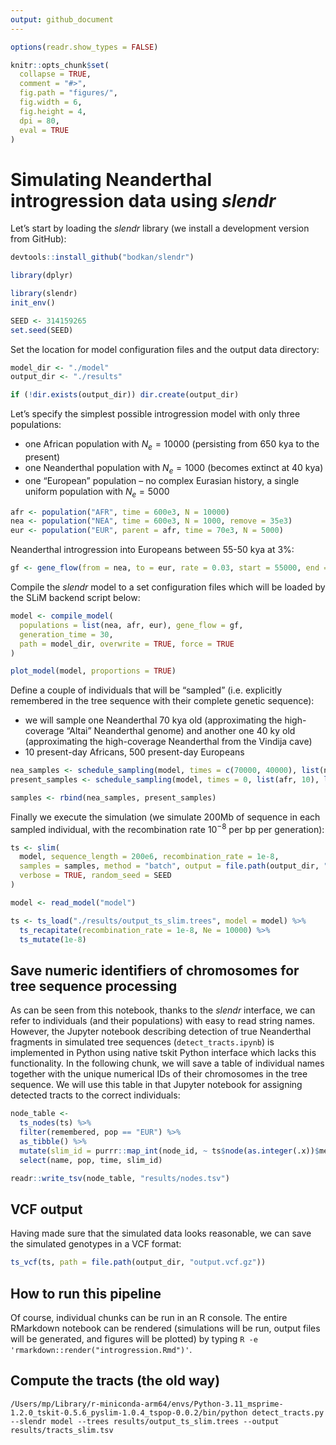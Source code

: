 ```yaml
---
output: github_document
---
```


```r
options(readr.show_types = FALSE)

knitr::opts_chunk$set(
  collapse = TRUE,
  comment = "#>",
  fig.path = "figures/",
  fig.width = 6,
  fig.height = 4,
  dpi = 80,
  eval = TRUE
)
```

# Simulating Neanderthal introgression data using *slendr*

Let's start by loading the *slendr* library (we install a development version from GitHub):

```r
devtools::install_github("bodkan/slendr")
```

```r
library(dplyr)

library(slendr)
init_env()

SEED <- 314159265
set.seed(SEED)
```

Set the location for model configuration files and the output data directory:

```r
model_dir <- "./model"
output_dir <- "./results"

if (!dir.exists(output_dir)) dir.create(output_dir)
```

Let's specify the simplest possible introgression model with only three populations:

- one African population with $N_e = 10000$ (persisting from 650 kya to the present)
- one Neanderthal population with $N_e = 1000$ (becomes extinct at 40 kya)
- one "European" population -- no complex Eurasian history, a single uniform population with $N_e = 5000$

```r
afr <- population("AFR", time = 600e3, N = 10000)
nea <- population("NEA", time = 600e3, N = 1000, remove = 35e3)
eur <- population("EUR", parent = afr, time = 70e3, N = 5000)
```

Neanderthal introgression into Europeans between 55-50 kya at 3%:

```r
gf <- gene_flow(from = nea, to = eur, rate = 0.03, start = 55000, end = 50000)
```

Compile the *slendr* model to a set configuration files which will be loaded by the SLiM backend script below:

```r
model <- compile_model(
  populations = list(nea, afr, eur), gene_flow = gf,
  generation_time = 30,
  path = model_dir, overwrite = TRUE, force = TRUE
)
```

```r
plot_model(model, proportions = TRUE)
```

Define a couple of individuals that will be "sampled" (i.e. explicitly remembered in the tree sequence with their complete genetic sequence):

- we will sample one Neanderthal 70 kya old (approximating the high-coverage "Altai" Neanderthal genome) and another one 40 ky old (approximating the high-coverage Neanderthal from the Vindija cave)
- 10 present-day Africans, 500 present-day Europeans

```r
nea_samples <- schedule_sampling(model, times = c(70000, 40000), list(nea, 1))
present_samples <- schedule_sampling(model, times = 0, list(afr, 10), list(eur, 500))

samples <- rbind(nea_samples, present_samples)
```

Finally we execute the simulation (we simulate 200Mb of sequence in each sampled individual, with the recombination rate $10^{-8}$ per bp per generation):

```r
ts <- slim(
  model, sequence_length = 200e6, recombination_rate = 1e-8,
  samples = samples, method = "batch", output = file.path(output_dir, "output_ts_slim.trees"),
  verbose = TRUE, random_seed = SEED
)
```

```r
model <- read_model("model")

ts <- ts_load("./results/output_ts_slim.trees", model = model) %>%
  ts_recapitate(recombination_rate = 1e-8, Ne = 10000) %>%
  ts_mutate(1e-8)
```

## Save numeric identifiers of chromosomes for tree sequence processing

As can be seen from this notebook, thanks to the *slendr* interface, we can refer to individuals
(and their populations) with easy to read string names. However, the Jupyter notebook describing
detection of true Neanderthal fragments in simulated tree sequences (`detect_tracts.ipynb`) is
implemented in Python using native tskit Python interface which lacks this functionality. In the
following chunk, we will save a table of individual names together with the unique numerical IDs of
their chromosomes in the tree sequence. We will use this table in that Jupyter notebook for
assigning detected tracts to the correct individuals:

```r
node_table <-
  ts_nodes(ts) %>%
  filter(remembered, pop == "EUR") %>%
  as_tibble() %>%
  mutate(slim_id = purrr::map_int(node_id, ~ ts$node(as.integer(.x))$metadata["slim_id"][[1]])) %>%
  select(name, pop, time, slim_id)

readr::write_tsv(node_table, "results/nodes.tsv")
```

## VCF output

Having made sure that the simulated data looks reasonable, we can save the simulated genotypes in a VCF format:

```r
ts_vcf(ts, path = file.path(output_dir, "output.vcf.gz"))
```

## How to run this pipeline

Of course, individual chunks can be run in an R console. The entire RMarkdown notebook can be rendered (simulations will be run, output files will be generated, and figures will be plotted) by typing `R -e 'rmarkdown::render("introgression.Rmd")'`.

## Compute the tracts (the old way)

```
/Users/mp/Library/r-miniconda-arm64/envs/Python-3.11_msprime-1.2.0_tskit-0.5.6_pyslim-1.0.4_tspop-0.0.2/bin/python detect_tracts.py --slendr model --trees results/output_ts_slim.trees --output results/tracts_slim.tsv
```